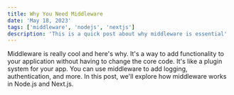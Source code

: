```yaml
---
title: Why You Need Middleware
date: 'May 18, 2023'
tags: ['middleware', 'nodejs', 'nextjs']
description: 'This is a quick post about why middleware is essential'
---
```


Middleware is really cool and here's why. It's a way to add functionality to your application without having to change the core code. It's like a plugin system for your app. You can use middleware to add logging, authentication, and more. In this post, we'll explore how middleware works in Node.js and Next.js. 